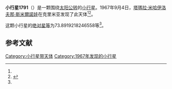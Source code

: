 {{Infobox planet
| bgcolour = #FFFFC0
| name = 1791 Patsayev
| symbol = 
| image = 
| caption = 
| discovery = yes
| discovery_ref = 
| discoverer = [[塔瑪拉·米哈伊洛夫那·斯米爾諾娃|塔瑪拉·米哈伊洛夫那·斯米爾諾娃]]
| discovery_site = [[克里米亚|克里米亚]] 
| discovered = 1967年9月4日
| designations = yes
| mp_name = 
| named_after = 
| alt_names = 1967 RE/ 1931 TW3 / 1943 GS / 1943 GZ / 1948 JO / 1948 KA / 1957 JG / 1957 KS / 1958 RC
| mp_category = [[主带小行星|主带小行星]]
| orbit_ref = <ref name="a">[http://ssd.jpl.nasa.gov/sbdb.cgi?sstr=1791 1791 Patsayev] {{Wayback|url=http://ssd.jpl.nasa.gov/sbdb.cgi?sstr=1791 |date=20201121090111 }}，小行星數據庫瀏覽器（JPL Small-Body Database Browser）－[[美国国家航空航天局|美国国家航空航天局]]喷气推进实验室</ref>
| epoch = 2456400.5 (2013年4月18日更新)
| aphelion = {{convert|3.140413970362328|AU|km|3|abbr=on|lk=out}}
| perihelion = {{convert|2.351038304344806|AU|km|3|abbr=on}}
| semimajor = {{convert|2.745726137353567|AU|km|3|abbr=on}}
| eccentricity = 0.143746249
| period = 1661.821042 [[日|日]]<br />4.55[[儒略年|儒略年]]
| avg_speed = 
| inclination = 5.361478532526497
| asc_node = 199.0688272220567
| mean_anomaly = 
| arg_peri = 73.8919218246558
| satellites = 
| physical_characteristics = yes
| dimensions = 
| mass = 
| density = 
| surface_grav = 
| escape_velocity = 
| sidereal_day = 
| axial_tilt = 
| pole_ecliptic_lat = 
| pole_ecliptic_lon = 
| albedo = 
| temperatures= 
| temp_name1 = 
| mean_temp_1 = 
| max_temp_1 = 
| temp_name2 = 
| max_temp_2 = 
| spectral_type = 
| abs_magnitude = 73.8919218246558
}}

'''小行星1791'''（{{lang-en|1791 Patsayev}}）是一颗围绕[[太阳|太阳]][[公转|公转]]的[[小行星|小行星]]。1967年9月4日，[[塔瑪拉·米哈伊洛夫那·斯米爾諾娃|塔瑪拉·米哈伊洛夫那·斯米爾諾娃]]在克里米亚发现了此天体<ref name="a" /><ref>{{cite news|title=小行星列表|url=http://cfa-www.harvard.edu/iau/lists/NumberedMPs.txt|accessdate=2013-07-08|newspaper=哈佛大学|archive-date=2008-05-17|archive-url=https://web.archive.org/web/20080517010638/http://cfa-www.harvard.edu/iau/lists/NumberedMPs.txt|dead-url=no}}</ref>。

这颗小行星的[[绝对星等|绝对星等]]为73.8919218246558等<ref name="a" />。

==参考文献==
{{reflist}}
{{Minor Planet Number|[[小行星1790|小行星1790]]|[[小行星1792|小行星1792]]}}

{{小天体}}

[[Category:小行星带天体|Category:小行星带天体]]
[[Category:1967年发现的小行星|Category:1967年发现的小行星]]

{{asteroid-stub}}